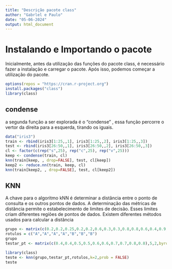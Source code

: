 ```yaml
---
title: "Descrição pacote class"
author: "Gabrlel e Paulo"
date: "05-06-2024"
output: html_document
---
```


# Instalando e Importando o pacote

Inicialmente, antes da utilização das funções do pacote class, é necessário fazer a instalação e carregar o pacote. Após isso, podemos começar a utilização do pacote.

```r
options(repos = "https://cran.r-project.org")
install.packages("class")
library(class)
```

## condense 

a segunda função a ser explorada é o "condense" , essa função percorre o vertor da direita para a esquerda, tirando os iguais.

```r
data("iris3")
train <- rbind(iris3[1:25,,1], iris3[1:25,,2], iris3[1:25,,3])
test <- rbind(iris3[26:50,,1], iris3[26:50,,2], iris3[26:50,,3])
cl <- factor(c(rep("s",25), rep("c",25), rep("v",25)))
keep <- condense(train, cl)
knn(train[keep, , drop=FALSE], test, cl[keep])
keep2 <- reduce.nn(train, keep, cl)
knn(train[keep2, , drop=FALSE], test, cl[keep2])

```
## KNN
A chave para o algoritmo kNN é determinar a distância entre o ponto de consulta e os outros pontos de dados. A determinação das métricas de distância permite o estabelecimento de limites de decisão. Esses limites criam diferentes regiões de pontos de dados. Existem diferentes métodos usados para calcular a distância
```r
grupo <- matrix(c(0.2,0.2,0.25,0.2,0.2,0.6,0.3,0.3,0.8,0.8,0.6,0.4,0.9,0.9),7,2,byrow = T)
rotulos = c("A","A","A","A","B","B","B")
grupo
testar_pt <- matrix(c(0.4,0.4,0.5,0.5,0.6,0.6,0.7,0.7,0.8,0.8),5,2,byrow = T)

library(class)
teste <- knn(grupo,testar_pt,rotulos,k=2,prob = FALSE)
teste
```

